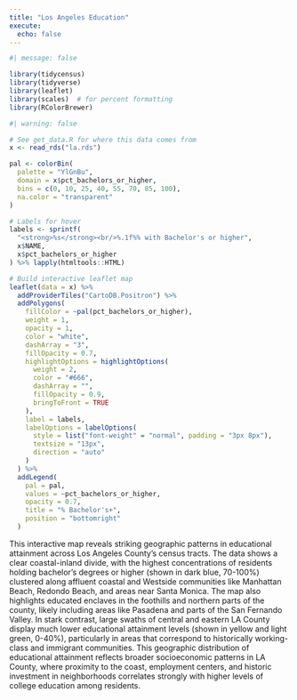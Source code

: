 ```yaml
---
title: "Los Angeles Education"
execute: 
  echo: false
---
```


```r
#| message: false

library(tidycensus)
library(tidyverse)
library(leaflet)
library(scales)  # for percent formatting
library(RColorBrewer)
```


```r
#| warning: false

# See get_data.R for where this data comes from
x <- read_rds("la.rds")

pal <- colorBin(
  palette = "YlGnBu",
  domain = x$pct_bachelors_or_higher,
  bins = c(0, 10, 25, 40, 55, 70, 85, 100),
  na.color = "transparent"
)

# Labels for hover
labels <- sprintf(
  "<strong>%s</strong><br/>%.1f%% with Bachelor's or higher",
  x$NAME,
  x$pct_bachelors_or_higher
) %>% lapply(htmltools::HTML)

# Build interactive leaflet map
leaflet(data = x) %>%
  addProviderTiles("CartoDB.Positron") %>%
  addPolygons(
    fillColor = ~pal(pct_bachelors_or_higher),
    weight = 1,
    opacity = 1,
    color = "white",
    dashArray = "3",
    fillOpacity = 0.7,
    highlightOptions = highlightOptions(
      weight = 2,
      color = "#666",
      dashArray = "",
      fillOpacity = 0.9,
      bringToFront = TRUE
    ),
    label = labels,
    labelOptions = labelOptions(
      style = list("font-weight" = "normal", padding = "3px 8px"),
      textsize = "13px",
      direction = "auto"
    )
  ) %>%
  addLegend(
    pal = pal,
    values = ~pct_bachelors_or_higher,
    opacity = 0.7,
    title = "% Bachelor's+",
    position = "bottomright"
  )
```

This interactive map reveals striking geographic patterns in educational attainment across Los Angeles County's census tracts. The data shows a clear coastal-inland divide, with the highest concentrations of residents holding bachelor's degrees or higher (shown in dark blue, 70-100%) clustered along affluent coastal and Westside communities like Manhattan Beach, Redondo Beach, and areas near Santa Monica. The map also highlights educated enclaves in the foothills and northern parts of the county, likely including areas like Pasadena and parts of the San Fernando Valley. In stark contrast, large swaths of central and eastern LA County display much lower educational attainment levels (shown in yellow and light green, 0-40%), particularly in areas that correspond to historically working-class and immigrant communities. This geographic distribution of educational attainment reflects broader socioeconomic patterns in LA County, where proximity to the coast, employment centers, and historic investment in neighborhoods correlates strongly with higher levels of college education among residents.